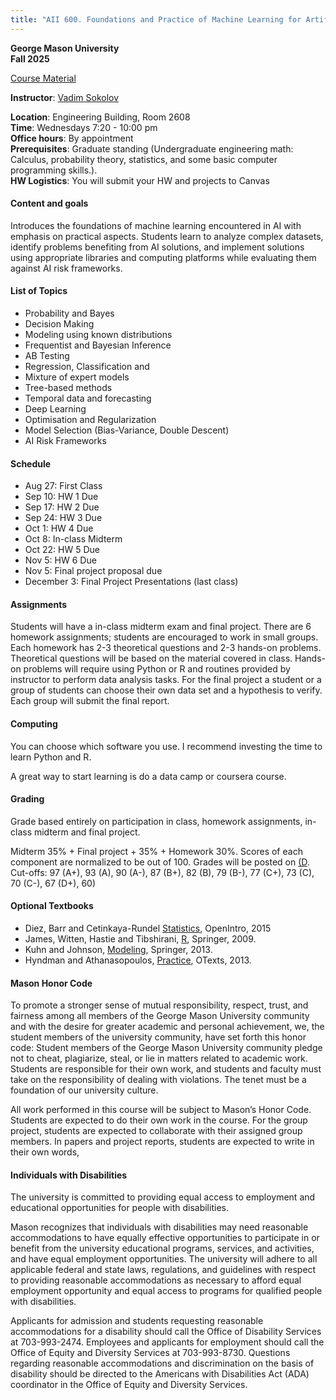 ```yaml
---
title: "AII 600. Foundations and Practice of Machine Learning for Artificial Intelligence. MS in AI"
---
```

**George Mason University**\
**Fall 2025**\

[Course Material](https://www.dropbox.com/scl/fo/p446eewitgisjduwxoqps/AKoCVszZbDuaCQIZtzJkxb4?rlkey=5pjcofkqfv8njzuvewe2ibnp3&dl=0)\

**Instructor**: [Vadim Sokolov](../index.qmd)\


**Location**: Engineering Building, Room 2608\
**Time**: Wednesdays 7:20 - 10:00 pm \
**Office hours**: By appointment\
**Prerequisites**: Graduate standing (Undergraduate engineering math: Calculus, probability theory, statistics, and some basic computer programming skills.).\
**HW Logistics**: You will submit your HW and projects to Canvas\



#### Content and goals
Introduces the foundations of machine learning encountered in AI with emphasis on practical aspects. Students learn to analyze complex datasets, identify problems benefiting from AI solutions, and implement solutions using appropriate libraries and computing platforms while evaluating them against AI risk frameworks.


#### List of Topics
- Probability and Bayes
- Decision Making
- Modeling using known distributions
- Frequentist and Bayesian Inference
- AB Testing
- Regression, Classification and 
- Mixture of expert models
- Tree-based methods
- Temporal data and forecasting
- Deep Learning
- Optimisation and Regularization
- Model Selection (Bias-Variance, Double Descent)
- AI Risk Frameworks

#### Schedule
- Aug 27: First Class
- Sep 10: HW 1 Due
- Sep 17: HW 2 Due
- Sep 24: HW 3 Due
- Oct 1: HW 4 Due
- Oct 8: In-class Midterm
- Oct 22: HW 5 Due
- Nov 5: HW 6 Due
- Nov 5: Final project proposal due
- December 3: Final Project Presentations (last class)

#### Assignments
Students will have a in-class midterm exam and final project.  There are 6 homework assignments; students are encouraged to work in small groups.  Each homework has 2-3 theoretical questions and 2-3 hands-on problems.  Theoretical questions will be based on the material covered in class. Hands-on problems will require using Python or R and routines provided by instructor to perform data analysis tasks.  For the final project a student or a group of students can choose their own data set and a hypothesis to verify. Each group will submit the final report.

#### Computing
You can choose which software you use. I recommend investing the time to learn Python and R. 

A great way to start learning is do a data camp or coursera course. 

#### Grading
Grade based entirely on participation in class, homework assignments, in-class midterm and final project.

Midterm 35\% \+ Final project \+ 35\% \+ Homework 30\%.  Scores of each component are normalized to be out of 100. Grades will be posted on [(D](https://mymasonportal.gmu.edu/ Bb). Cut-offs: 97 (A\+), 93 (A), 90 (A\-), 87 (B+), 82 (B), 79 (B\-), 77 (C\+), 73 (C), 70 (C\-), 67 (D\+), 60)

#### Optional Textbooks
- Diez, Barr and Cetinkaya-Rundel [Statistics](https://www.openintro.org/stat/textbook.php?stat_book##os OpenIntro), OpenIntro, 2015
- James, Witten, Hastie and Tibshirani, [R](http://www-bcf.usc.edu/~gareth/ISL/index.html An Introduction to Statistical Learning with Applications in), Springer, 2009.
- Kuhn and Johnson, [Modeling](http://appliedpredictivemodeling.com/ Applied Predictive), Springer, 2013.
- Hyndman and Athanasopoulos, [Practice](https://www.otexts.org/fpp Forecasting: Principles and), OTexts, 2013.

#### Mason Honor Code

To promote a stronger sense of mutual responsibility, respect, trust, and
fairness among all members of the George Mason University community and
with the desire for greater academic and personal achievement, we, the
student members of the university community, have set forth this honor code:
Student members of the George Mason University community pledge not to
cheat, plagiarize, steal, or lie in matters related to academic work.
Students are responsible for their own work, and students and faculty must take
on the responsibility of dealing with violations. The tenet must be a foundation
of our university culture.

All work performed in this course will be subject to Mason's Honor Code.
Students are expected to do their own work in the course. For the group project,
students are expected to collaborate with their assigned group members.
In papers and project reports, students are expected to write in their own words,
 

#### Individuals with Disabilities
The university is committed to providing equal access to employment and
educational opportunities for people with disabilities.

Mason recognizes that individuals with disabilities may need reasonable
accommodations to have equally effective opportunities to participate in or
benefit from the university educational programs, services, and activities, and
have equal employment opportunities. The university will adhere to all
applicable federal and state laws, regulations, and guidelines with respect to
providing reasonable accommodations as necessary to afford equal
employment opportunity and equal access to programs for qualified people
with disabilities.

Applicants for admission and students requesting reasonable accommodations
for a disability should call the Office of Disability Services at 703-993-2474.
Employees and applicants for employment should call the Office of Equity and
Diversity Services at 703-993-8730. Questions regarding reasonable
accommodations and discrimination on the basis of disability should be
directed to the Americans with Disabilities Act (ADA) coordinator in the Office of Equity and Diversity Services.

